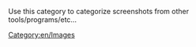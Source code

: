 Use this category to categorize screenshots from other tools/programs/etc...

[[Category:en/Images]]
